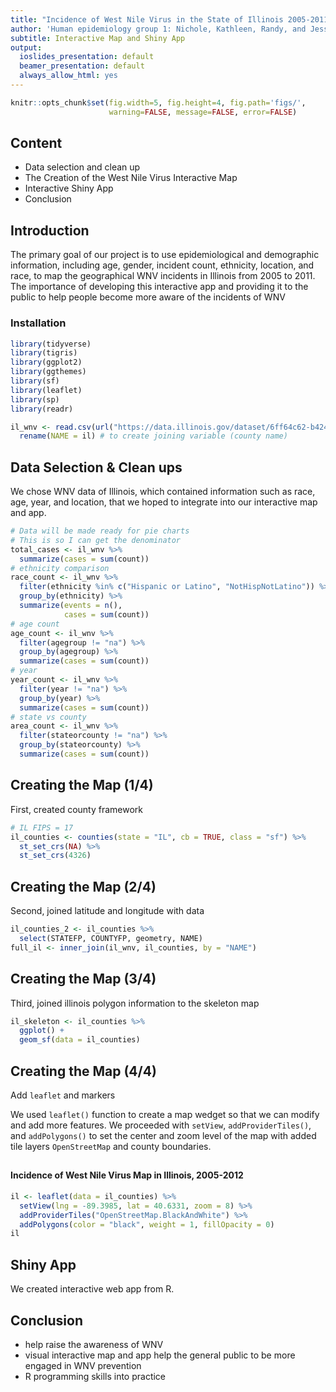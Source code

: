 ```yaml
---
title: "Incidence of West Nile Virus in the State of Illinois 2005-2011"
author: 'Human epidemiology group 1: Nichole, Kathleen, Randy, and Jessy'
subtitle: Interactive Map and Shiny App
output:
  ioslides_presentation: default
  beamer_presentation: default
  always_allow_html: yes
---
```


```r
knitr::opts_chunk$set(fig.width=5, fig.height=4, fig.path='figs/',
                      warning=FALSE, message=FALSE, error=FALSE)
```

## Content

- Data selection and clean up
- The Creation of the West Nile Virus Interactive Map 
- Interactive Shiny App
- Conclusion

## Introduction
The primary goal of our project is to use epidemiological and demographic information, including age, gender, incident count, ethnicity, location, and race, to map the geographical WNV incidents in Illinois from 2005 to 2011.
The importance of developing this interactive app and providing it to the public to help people become more aware of the incidents of WNV

### Installation
```r
library(tidyverse)
library(tigris)
library(ggplot2)
library(ggthemes)
library(sf)
library(leaflet)
library(sp)
library(readr)
```

```r
il_wnv <- read.csv(url("https://data.illinois.gov/dataset/6ff64c62-b424-44bc-8860-fefffd1dd191/resource/fb04f7ce-66bb-48a9-b463-d72a933dd9d4/download/data.csv")) %>% 
  rename(NAME = il) # to create joining variable (county name)
```

## Data Selection & Clean ups
We chose WNV data of Illinois, which contained information such as race, age, year, and location, that we hoped to integrate into our interactive map and app. 

```r
# Data will be made ready for pie charts
# This is so I can get the denominator
total_cases <- il_wnv %>% 
  summarize(cases = sum(count))
# ethnicity comparison
race_count <- il_wnv %>% 
  filter(ethnicity %in% c("Hispanic or Latino", "NotHispNotLatino")) %>% 
  group_by(ethnicity) %>% 
  summarize(events = n(),
            cases = sum(count))
# age count
age_count <- il_wnv %>% 
  filter(agegroup != "na") %>% 
  group_by(agegroup) %>% 
  summarize(cases = sum(count))
# year
year_count <- il_wnv %>% 
  filter(year != "na") %>% 
  group_by(year) %>% 
  summarize(cases = sum(count))
# state vs county
area_count <- il_wnv %>% 
  filter(stateorcounty != "na") %>% 
  group_by(stateorcounty) %>% 
  summarize(cases = sum(count))
```

## Creating the Map (1/4)

First, created county framework
```r
# IL FIPS = 17
il_counties <- counties(state = "IL", cb = TRUE, class = "sf") %>% 
  st_set_crs(NA) %>%
  st_set_crs(4326)
```
## Creating the Map (2/4)

Second, joined latitude and longitude with data
```r
  
il_counties_2 <- il_counties %>%
  select(STATEFP, COUNTYFP, geometry, NAME)
full_il <- inner_join(il_wnv, il_counties, by = "NAME")
```
## Creating the Map (3/4)

Third, joined illinois polygon information to the skeleton map
```r
il_skeleton <- il_counties %>% 
  ggplot() +
  geom_sf(data = il_counties) 
```

## Creating the Map (4/4)

Add `leaflet` and markers

We used `leaflet()` function to create a map wedget so that we can modify and add more features. We proceeded with `setView`, `addProviderTiles()`, and `addPolygons()` to set the center and zoom level of the map with added tile layers `OpenStreetMap` and county boundaries.

## 
#### **Incidence of West Nile Virus Map in Illinois, 2005-2012**
```r
il <- leaflet(data = il_counties) %>%
  setView(lng = -89.3985, lat = 40.6331, zoom = 8) %>% 
  addProviderTiles("OpenStreetMap.BlackAndWhite") %>%  
  addPolygons(color = "black", weight = 1, fillOpacity = 0)
il
```

## Shiny App
We created interactive web app from R.


## Conclusion

- help raise the awareness of WNV
- visual interactive map and app help the general public to be more engaged in WNV prevention
- R programming skills into practice